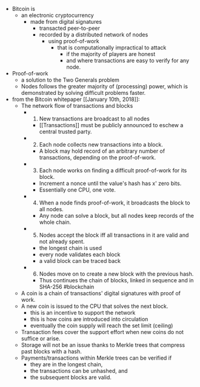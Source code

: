 - Bitcoin is
    - an electronic cryptocurrency
        - made from digital signatures
            - transacted peer-to-peer
            - recorded by a distributed network of nodes
                - using proof-of-work
                    - that is computationally impractical to attack
                        - if the majority of players are honest
                        - and where transactions are easy to verify for any node.
- Proof-of-work
    - a solution to the Two Generals problem
    - Nodes follows the greater majority of (processing) power, which is demonstrated by solving difficult problems faster.
- from the Bitcoin whitepaper [[January 10th, 2018]]:
    - The network flow of transactions and blocks
        - 1. New transactions are broadcast to all nodes
            - [[Transactions]] must be publicly announced to eschew a central trusted party.
        - 2. Each node collects new transactions into a block.
            - A block may hold record of an arbitrary number of transactions, depending on the proof-of-work.
        - 3. Each node works on finding a difficult proof-of-work for its block.
            - Increment a nonce until the value's hash has x' zero bits.
            - Essentially one CPU, one vote.
        - 4. When a node finds proof-of-work, it broadcasts the block to all nodes.
            - Any node can solve a block, but all nodes keep records of the whole chain.
        - 5. Nodes accept the block iff all transactions in it are valid and not already spent.
            - the longest chain is used
            - every node validates each block
            - a valid block can be traced back
        - 6. Nodes move on to create a new block with the previous hash.
            - Thus continues the chain of blocks, linked in sequence and in SHA-256 #blockchain
    - A coin is a chain of transactions' digital signatures with proof of work.
    - A new coin is issued to the CPU that solves the next block.
        - this is an incentive to support the network
        - this is how coins are introduced into circulation
        - eventually the coin supply will reach the set limit (ceiling)
    - Transaction fees cover the support effort when new coins do not suffice or arise.
    - Storage will not be an issue thanks to Merkle trees that compress past blocks with a hash.
    - Payments/transactions within Merkle trees can be verified if
        - they are in the longest chain,
        - the transactions can be unhashed, and
        - the subsequent blocks are valid.

